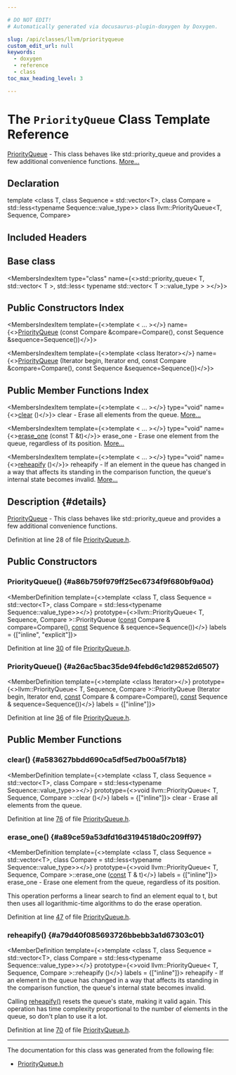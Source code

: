 ```yaml
---

# DO NOT EDIT!
# Automatically generated via docusaurus-plugin-doxygen by Doxygen.

slug: /api/classes/llvm/priorityqueue
custom_edit_url: null
keywords:
  - doxygen
  - reference
  - class
toc_max_heading_level: 3

---
```





# The `PriorityQueue` Class Template Reference

<DoxygenPage pluginConfig={pluginConfig}>

<a href="/docs/api/classes/llvm/priorityqueue">PriorityQueue</a> - This class behaves like std::priority&#95;queue and provides a few additional convenience functions. <a href="#details">More...</a>

## Declaration

<CodeBlock>template &lt;class T, class Sequence = std::vector&lt;T&gt;, class Compare = std::less&lt;typename Sequence::value&#95;type&gt;&gt;
class llvm::PriorityQueue&lt;T, Sequence, Compare&gt;</CodeBlock>

## Included Headers

<IncludesList>
<IncludesListItem
  filePath="llvm/ADT/PriorityQueue.h"
  permalink="/docs/api/files/include/include/llvm/include/llvm/adt/priorityqueue-h"
  isLocal="true" />
</IncludesList>

## Base class

<MembersIndex>

<MembersIndexItem
  type="class"
  name={<>std::priority&#95;queue&lt; T, std::vector&lt; T &gt;, std::less&lt; typename std::vector&lt; T &gt;::value&#95;type &gt; &gt;</>}>
</MembersIndexItem>

</MembersIndex>

## Public Constructors Index

<MembersIndex>

<MembersIndexItem
  template={<>template &lt; ... &gt;</>}
  name={<><a href="#a86b759f979ff25ec6734f9f680bf9a0d">PriorityQueue</a> (const Compare &amp;compare=Compare(), const Sequence &amp;sequence=Sequence())</>}>
</MembersIndexItem>

<MembersIndexItem
  template={<>template &lt;class Iterator&gt;</>}
  name={<><a href="#a26ac5bac35de94febd6c1d29852d6507">PriorityQueue</a> (Iterator begin, Iterator end, const Compare &amp;compare=Compare(), const Sequence &amp;sequence=Sequence())</>}>
</MembersIndexItem>

</MembersIndex>

## Public Member Functions Index

<MembersIndex>

<MembersIndexItem
  template={<>template &lt; ... &gt;</>}
  type="void"
  name={<><a href="#a583627bbdd690ca5df5ed7b00a5f7b18">clear</a> ()</>}>
clear - Erase all elements from the queue. <a href="#a583627bbdd690ca5df5ed7b00a5f7b18">More...</a>
</MembersIndexItem>

<MembersIndexItem
  template={<>template &lt; ... &gt;</>}
  type="void"
  name={<><a href="#a89ce59a53dfd16d3194518d0c209ff97">erase&#95;one</a> (const T &amp;t)</>}>
erase&#95;one - Erase one element from the queue, regardless of its position. <a href="#a89ce59a53dfd16d3194518d0c209ff97">More...</a>
</MembersIndexItem>

<MembersIndexItem
  template={<>template &lt; ... &gt;</>}
  type="void"
  name={<><a href="#a79d40f085693726bbebb3a1d67303c01">reheapify</a> ()</>}>
reheapify - If an element in the queue has changed in a way that affects its standing in the comparison function, the queue&#39;s internal state becomes invalid. <a href="#a79d40f085693726bbebb3a1d67303c01">More...</a>
</MembersIndexItem>

</MembersIndex>

## Description {#details}

<a href="/docs/api/classes/llvm/priorityqueue">PriorityQueue</a> - This class behaves like std::priority&#95;queue and provides a few additional convenience functions.

Definition at line 28 of file <a href="/docs/api/files/include/include/llvm/include/llvm/adt/priorityqueue-h">PriorityQueue.h</a>.

<SectionDefinition>

## Public Constructors

### PriorityQueue() {#a86b759f979ff25ec6734f9f680bf9a0d}

<MemberDefinition
  template={<>template &lt;class T, class Sequence = std::vector&lt;T&gt;, class Compare = std::less&lt;typename Sequence::value&#95;type&gt;&gt;</>}
  prototype={<>llvm::PriorityQueue&lt; T, Sequence, Compare &gt;::PriorityQueue (<a href="/docs/api/files/lib/lib/target/lib/target/aarch64/aarch64promoteconstant-cpp/#a90f8350fecae261c25be85d38b451bff">const</a> Compare &amp; compare=Compare(), <a href="/docs/api/files/lib/lib/target/lib/target/aarch64/aarch64promoteconstant-cpp/#a90f8350fecae261c25be85d38b451bff">const</a> Sequence &amp; sequence=Sequence())</>}
  labels = {["inline", "explicit"]}>

Definition at line <a href="/docs/api/files/include/include/llvm/include/llvm/adt/priorityqueue-h/#l00030">30</a> of file <a href="/docs/api/files/include/include/llvm/include/llvm/adt/priorityqueue-h">PriorityQueue.h</a>.
</MemberDefinition>

### PriorityQueue() {#a26ac5bac35de94febd6c1d29852d6507}

<MemberDefinition
  template={<>template &lt;class Iterator&gt;</>}
  prototype={<>llvm::PriorityQueue&lt; T, Sequence, Compare &gt;::PriorityQueue (Iterator begin, Iterator end, <a href="/docs/api/files/lib/lib/target/lib/target/aarch64/aarch64promoteconstant-cpp/#a90f8350fecae261c25be85d38b451bff">const</a> Compare &amp; compare=Compare(), <a href="/docs/api/files/lib/lib/target/lib/target/aarch64/aarch64promoteconstant-cpp/#a90f8350fecae261c25be85d38b451bff">const</a> Sequence &amp; sequence=Sequence())</>}
  labels = {["inline"]}>

Definition at line <a href="/docs/api/files/include/include/llvm/include/llvm/adt/priorityqueue-h/#l00036">36</a> of file <a href="/docs/api/files/include/include/llvm/include/llvm/adt/priorityqueue-h">PriorityQueue.h</a>.
</MemberDefinition>

</SectionDefinition>

<SectionDefinition>

## Public Member Functions

### clear() {#a583627bbdd690ca5df5ed7b00a5f7b18}

<MemberDefinition
  template={<>template &lt;class T, class Sequence = std::vector&lt;T&gt;, class Compare = std::less&lt;typename Sequence::value&#95;type&gt;&gt;</>}
  prototype={<>void llvm::PriorityQueue&lt; T, Sequence, Compare &gt;::clear ()</>}
  labels = {["inline"]}>
clear - Erase all elements from the queue.

Definition at line <a href="/docs/api/files/include/include/llvm/include/llvm/adt/priorityqueue-h/#l00076">76</a> of file <a href="/docs/api/files/include/include/llvm/include/llvm/adt/priorityqueue-h">PriorityQueue.h</a>.
</MemberDefinition>

### erase&#95;one() {#a89ce59a53dfd16d3194518d0c209ff97}

<MemberDefinition
  template={<>template &lt;class T, class Sequence = std::vector&lt;T&gt;, class Compare = std::less&lt;typename Sequence::value&#95;type&gt;&gt;</>}
  prototype={<>void llvm::PriorityQueue&lt; T, Sequence, Compare &gt;::erase&#95;one (<a href="/docs/api/files/lib/lib/target/lib/target/aarch64/aarch64promoteconstant-cpp/#a90f8350fecae261c25be85d38b451bff">const</a> T &amp; t)</>}
  labels = {["inline"]}>
erase&#95;one - Erase one element from the queue, regardless of its position.

This operation performs a linear search to find an element equal to t, but then uses all logarithmic-time algorithms to do the erase operation.

Definition at line <a href="/docs/api/files/include/include/llvm/include/llvm/adt/priorityqueue-h/#l00047">47</a> of file <a href="/docs/api/files/include/include/llvm/include/llvm/adt/priorityqueue-h">PriorityQueue.h</a>.
</MemberDefinition>

### reheapify() {#a79d40f085693726bbebb3a1d67303c01}

<MemberDefinition
  template={<>template &lt;class T, class Sequence = std::vector&lt;T&gt;, class Compare = std::less&lt;typename Sequence::value&#95;type&gt;&gt;</>}
  prototype={<>void llvm::PriorityQueue&lt; T, Sequence, Compare &gt;::reheapify ()</>}
  labels = {["inline"]}>
reheapify - If an element in the queue has changed in a way that affects its standing in the comparison function, the queue&#39;s internal state becomes invalid.

Calling <a href="#a79d40f085693726bbebb3a1d67303c01">reheapify()</a> resets the queue&#39;s state, making it valid again. This operation has time complexity proportional to the number of elements in the queue, so don&#39;t plan to use it a lot.

Definition at line <a href="/docs/api/files/include/include/llvm/include/llvm/adt/priorityqueue-h/#l00070">70</a> of file <a href="/docs/api/files/include/include/llvm/include/llvm/adt/priorityqueue-h">PriorityQueue.h</a>.
</MemberDefinition>

</SectionDefinition>

<hr/>

The documentation for this class was generated from the following file:

<ul>
<li><a href="/docs/api/files/include/include/llvm/include/llvm/adt/priorityqueue-h">PriorityQueue.h</a></li>
</ul>

</DoxygenPage>

